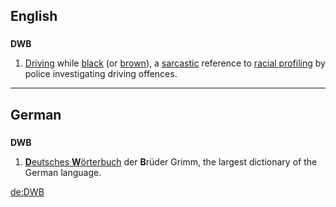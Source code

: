 ==English==

==={{initialism-old|en}}===
'''DWB'''

# [[driving|Driving]] while [[black]] (or [[brown]]), a [[sarcastic]] reference to [[racial profiling]] by police investigating driving offences.

----

==German==
{{wikipedia|lang=de}}

==={{initialism-old|de}}===
'''DWB'''

# [[Deutsches Wörterbuch|'''D'''eutsches '''W'''örterbuch]] der '''B'''rüder Grimm, the largest dictionary of the German language.

[[de:DWB]]